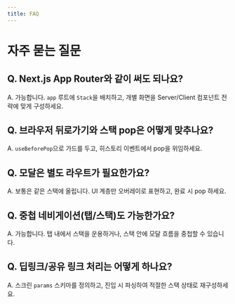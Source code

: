 ```yaml
---
title: FAQ
---
```


# 자주 묻는 질문

## Q. Next.js App Router와 같이 써도 되나요?

A. 가능합니다. `app` 루트에 `Stack`을 배치하고, 개별 화면을 Server/Client 컴포넌트 전략에 맞게 구성하세요.

## Q. 브라우저 뒤로가기와 스택 pop은 어떻게 맞추나요?

A. `useBeforePop`으로 가드를 두고, 히스토리 이벤트에서 pop을 위임하세요.

## Q. 모달은 별도 라우트가 필요한가요?

A. 보통은 같은 스택에 올립니다. UI 계층만 오버레이로 표현하고, 완료 시 pop 하세요.

## Q. 중첩 네비게이션(탭/스택)도 가능한가요?

A. 가능합니다. 탭 내에서 스택을 운용하거나, 스택 안에 모달 흐름을 중첩할 수 있습니다.

## Q. 딥링크/공유 링크 처리는 어떻게 하나요?

A. 스크린 `params` 스키마를 정의하고, 진입 시 파싱하여 적절한 스택 상태로 재구성하세요.
